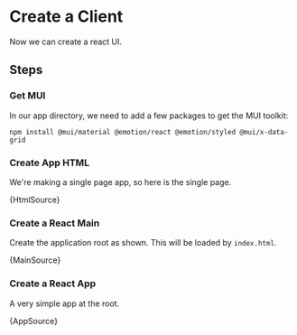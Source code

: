 
# Create a Client

Now we can create a react UI.

## Steps

### Get MUI

In our app directory, we need to add a few packages to get the MUI toolkit:

```shell
npm install @mui/material @emotion/react @emotion/styled @mui/x-data-grid
```

### Create App HTML

We're making a single page app, so here is the single page.

<CodeBlock language="html" title="index.html">
  {HtmlSource}
</CodeBlock>

### Create a React Main

Create the application root as shown. This will be loaded by `index.html`.

<CodeBlock language="tsx" title="./src/client/main.tsx">
  {MainSource}
</CodeBlock>

### Create a React App

A very simple app at the root.

<CodeBlock language="tsx" title="./src/client/app.tsx">
  {AppSource}
</CodeBlock>